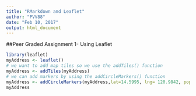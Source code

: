 ```yaml
---
title: "RMarkdown and Leaflet"
author: "PVV88"
date: "Feb 10, 2017"
output: html_document
---
```


##Peer Graded Assignment 1- Using Leaflet

```r
library(leaflet)
myAddress <- leaflet()
# we want to add map tiles so we use the addTiles() function
myAddress <- addTiles(myAddress)
# we can add markers by using the addCircleMarkers() function
myAddress <- addCircleMarkers(myAddress,lat=14.5995, lng= 120.9842, popup ="My Address", color = "red", radius = 100)
myAddress
```